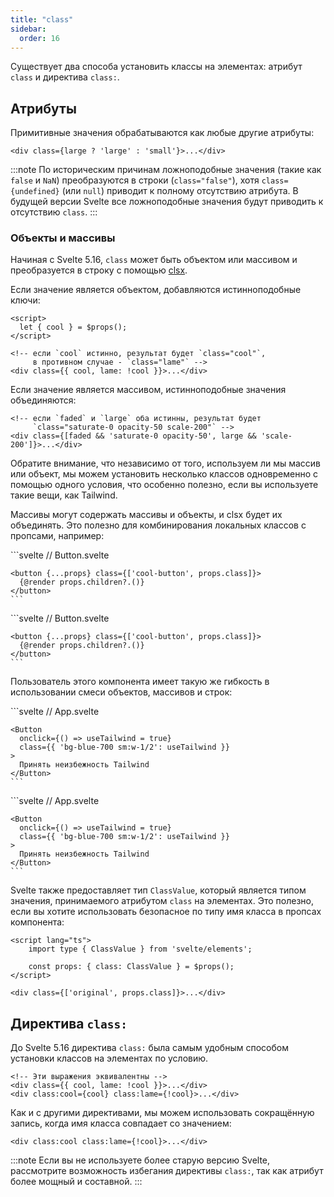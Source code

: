 ```yaml
---
title: "class"
sidebar:
  order: 16
---
```


Существует два способа установить классы на элементах: атрибут `class` и директива `class:`.

## Атрибуты

Примитивные значения обрабатываются как любые другие атрибуты:

```svelte
<div class={large ? 'large' : 'small'}>...</div>
```

:::note
По историческим причинам ложноподобные значения (такие как `false` и `NaN`) преобразуются в строки (`class="false"`), хотя `class={undefined}` (или `null`) приводит к полному отсутствию атрибута. В будущей версии Svelte все ложноподобные значения будут приводить к отсутствию `class`.
:::

### Объекты и массивы

Начиная с Svelte 5.16, `class` может быть объектом или массивом и преобразуется в строку с помощью [clsx](https://github.com/lukeed/clsx).

Если значение является объектом, добавляются истинноподобные ключи:

```svelte
<script>
  let { cool } = $props();
</script>

<!-- если `cool` истинно, результат будет `class="cool"`,
     в противном случае - `class="lame"` -->
<div class={{ cool, lame: !cool }}>...</div>
```

Если значение является массивом, истинноподобные значения объединяются:

```svelte
<!-- если `faded` и `large` оба истинны, результат будет
     `class="saturate-0 opacity-50 scale-200"` -->
<div class={[faded && 'saturate-0 opacity-50', large && 'scale-200']}>...</div>
```

Обратите внимание, что независимо от того, используем ли мы массив или объект, мы можем установить несколько классов одновременно с помощью одного условия, что особенно полезно, если вы используете такие вещи, как Tailwind.

Массивы могут содержать массивы и объекты, и clsx будет их объединять. Это полезно для комбинирования локальных классов с пропсами, например:


<Tabs syncKey="lang">
  <TabItem label="JS">
    ```svelte
    // Button.svelte
    <script>
      let props = $props();
    </script>

    <button {...props} class={['cool-button', props.class]}>
      {@render props.children?.()}
    </button>
    ```
  </TabItem>
  <TabItem label="TS">
    ```svelte
    // Button.svelte
    <script lang="ts">
      let props = $props();
    </script>

    <button {...props} class={['cool-button', props.class]}>
      {@render props.children?.()}
    </button>
    ```
  </TabItem>
</Tabs>

Пользователь этого компонента имеет такую же гибкость в использовании смеси объектов, массивов и строк:

<Tabs syncKey="lang">
  <TabItem label="JS">
    ```svelte
    // App.svelte
    <script>
      import Button from './Button.svelte';
      let useTailwind = $state(false);
    </script>

    <Button
      onclick={() => useTailwind = true}
      class={{ 'bg-blue-700 sm:w-1/2': useTailwind }}
    >
      Принять неизбежность Tailwind
    </Button>
    ```
  </TabItem>
  <TabItem label="TS">
    ```svelte
    // App.svelte
    <script lang="ts">
      import Button from './Button.svelte';
      let useTailwind = $state(false);
    </script>

    <Button
      onclick={() => useTailwind = true}
      class={{ 'bg-blue-700 sm:w-1/2': useTailwind }}
    >
      Принять неизбежность Tailwind
    </Button>
    ```
  </TabItem>
</Tabs>

Svelte также предоставляет тип `ClassValue`, который является типом значения, принимаемого атрибутом `class` на элементах. Это полезно, если вы хотите использовать безопасное по типу имя класса в пропсах компонента:

```svelte
<script lang="ts">
	import type { ClassValue } from 'svelte/elements';

	const props: { class: ClassValue } = $props();
</script>

<div class={['original', props.class]}>...</div>
```

## Директива `class:`

До Svelte 5.16 директива `class:` была самым удобным способом установки классов на элементах по условию.

```svelte
<!-- Эти выражения эквивалентны -->
<div class={{ cool, lame: !cool }}>...</div>
<div class:cool={cool} class:lame={!cool}>...</div>
```

Как и с другими директивами, мы можем использовать сокращённую запись, когда имя класса совпадает со значением:

```svelte
<div class:cool class:lame={!cool}>...</div>
```

:::note
Если вы не используете более старую версию Svelte, рассмотрите возможность избегания директивы `class:`, так как атрибут более мощный и составной.
:::
